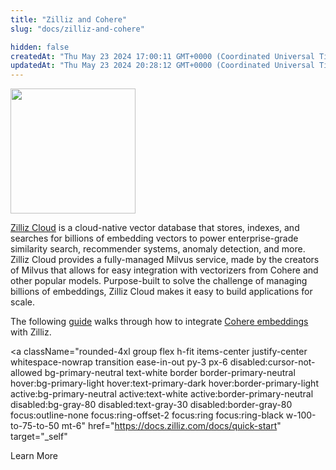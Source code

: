 ```yaml
---
title: "Zilliz and Cohere"
slug: "docs/zilliz-and-cohere"

hidden: false
createdAt: "Thu May 23 2024 17:00:11 GMT+0000 (Coordinated Universal Time)"
updatedAt: "Thu May 23 2024 20:28:12 GMT+0000 (Coordinated Universal Time)"
---
```


<img src="../../../assets/images/3cb9160-zilliz-logo.png" width="200px" height="auto" />

[Zilliz Cloud](https://zilliz.com/cloud) is a cloud-native vector database that stores, indexes, and searches for billions of embedding vectors to power enterprise-grade similarity search, recommender systems, anomaly detection, and more. Zilliz Cloud provides a fully-managed Milvus service, made by the creators of Milvus that allows for easy integration with vectorizers from Cohere and other popular models. Purpose-built to solve the challenge of managing billions of embeddings, Zilliz Cloud makes it easy to build applications for scale.

The following [guide](https://docs.zilliz.com/docs/question-answering-using-zilliz-cloud-and-cohere) walks through how to integrate [Cohere embeddings](/docs/embeddings) with Zilliz.

<a
  className="rounded-4xl group flex h-fit items-center justify-center whitespace-nowrap transition ease-in-out py-3 px-6 disabled:cursor-not-allowed bg-primary-neutral text-white border border-primary-neutral hover:bg-primary-light hover:text-primary-dark hover:border-primary-light active:bg-primary-neutral active:text-white active:border-primary-neutral disabled:bg-gray-80 disabled:text-gray-30 disabled:border-gray-80 focus:outline-none focus:ring-offset-2 focus:ring focus:ring-black w-100-to-75-to-50 mt-6"
  href="https://docs.zilliz.com/docs/quick-start"
  target="_self"
>
  <span className="text-sm lg:text-base">Learn More</span>
</a>
